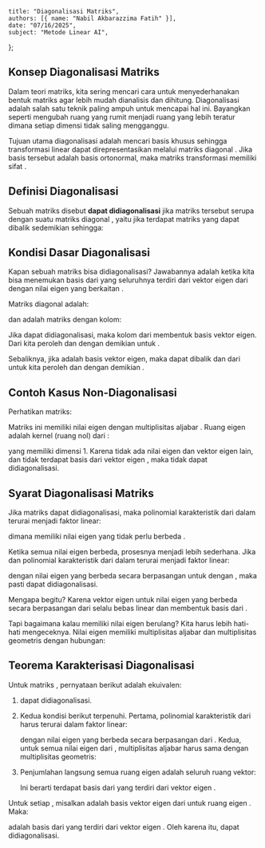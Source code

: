     title: "Diagonalisasi Matriks",
    authors: [{ name: "Nabil Akbarazzima Fatih" }],
    date: "07/16/2025",
    subject: "Metode Linear AI",
};

## Konsep Diagonalisasi Matriks

Dalam teori matriks, kita sering mencari cara untuk menyederhanakan bentuk matriks agar lebih mudah dianalisis dan dihitung. Diagonalisasi adalah salah satu teknik paling ampuh untuk mencapai hal ini. Bayangkan seperti mengubah ruang yang rumit menjadi ruang yang lebih teratur dimana setiap dimensi tidak saling mengganggu.

Tujuan utama diagonalisasi adalah mencari basis khusus sehingga transformasi linear <InlineMath math="y = A \cdot x" /> dapat direpresentasikan melalui matriks diagonal <InlineMath math="B = S^{-1} \cdot A \cdot S" />. Jika basis tersebut adalah basis ortonormal, maka matriks transformasi memiliki sifat <InlineMath math="S^{-1} = S^T" />.

## Definisi Diagonalisasi

Sebuah matriks <InlineMath math="A \in \mathbb{K}^{n \times n}" /> disebut **dapat didiagonalisasi** jika matriks tersebut serupa dengan suatu matriks diagonal <InlineMath math="\Lambda \in \mathbb{K}^{n \times n}" />, yaitu jika terdapat matriks yang dapat dibalik <InlineMath math="S \in \mathbb{K}^{n \times n}" /> sedemikian sehingga:

<BlockMath math="\Lambda = S^{-1} \cdot A \cdot S" />

## Kondisi Dasar Diagonalisasi

Kapan sebuah matriks <InlineMath math="A \in \mathbb{K}^{n \times n}" /> bisa didiagonalisasi? Jawabannya adalah ketika kita bisa menemukan basis dari <InlineMath math="\mathbb{K}^n" /> yang seluruhnya terdiri dari vektor eigen <InlineMath math="v_1, \ldots, v_n \in \mathbb{K}^n" /> dari <InlineMath math="A" /> dengan nilai eigen yang berkaitan <InlineMath math="\lambda_1, \ldots, \lambda_n \in \mathbb{K}" />.

Matriks diagonal <InlineMath math="\Lambda" /> adalah:

<BlockMath math="\Lambda = \begin{pmatrix} \lambda_1 & & \\ & \ddots & \\ & & \lambda_n \end{pmatrix} = \text{diag}(\lambda_1, \ldots, \lambda_n)" />

dan <InlineMath math="S" /> adalah matriks dengan kolom:

<BlockMath math="S = (v_1 \quad \ldots \quad v_n)" />

Jika <InlineMath math="A" /> dapat didiagonalisasi, maka kolom <InlineMath math="v_1, \ldots, v_n" /> dari <InlineMath math="S" /> membentuk basis vektor eigen. Dari <InlineMath math="\Lambda = S^{-1} \cdot A \cdot S" /> kita peroleh <InlineMath math="A \cdot S = S \cdot \Lambda" /> dan dengan demikian <InlineMath math="A \cdot v_i = \lambda_i \cdot v_i" /> untuk <InlineMath math="i = 1, \ldots, n" />.

Sebaliknya, jika <InlineMath math="v_1, \ldots, v_n" /> adalah basis vektor eigen, maka <InlineMath math="S" /> dapat dibalik dan dari <InlineMath math="A \cdot v_i = \lambda_i \cdot v_i" /> untuk <InlineMath math="i = 1, \ldots, n" /> kita peroleh <InlineMath math="A \cdot S = S \cdot \Lambda" /> dan dengan demikian <InlineMath math="\Lambda = S^{-1} \cdot A \cdot S" />.

## Contoh Kasus Non-Diagonalisasi

Perhatikan matriks:

<BlockMath math="A = \begin{pmatrix} 1 & 2 \\ 0 & 1 \end{pmatrix}" />

Matriks ini memiliki nilai eigen <InlineMath math="\lambda = 1" /> dengan multiplisitas aljabar <InlineMath math="\mu_A(1) = 2" />. Ruang eigen adalah kernel (ruang nol) dari <InlineMath math="A - 1 \cdot I" />:

<MathContainer>
<BlockMath math="\text{Eig}_A(1) = \text{Kern}(A - 1 \cdot I)" />
<BlockMath math="= \text{Kern}\begin{pmatrix} 0 & 2 \\ 0 & 0 \end{pmatrix}" />
<BlockMath math="= \text{Span}\begin{pmatrix} 1 \\ 0 \end{pmatrix}" />
</MathContainer>

yang memiliki dimensi 1. Karena tidak ada nilai eigen dan vektor eigen lain, dan tidak terdapat basis <InlineMath math="\mathbb{K}^2" /> dari vektor eigen <InlineMath math="A" />, maka <InlineMath math="A" /> tidak dapat didiagonalisasi.

## Syarat Diagonalisasi Matriks

Jika matriks <InlineMath math="A \in \mathbb{K}^{n \times n}" /> dapat didiagonalisasi, maka polinomial karakteristik <InlineMath math="\chi_A(t)" /> dari <InlineMath math="A" /> dalam <InlineMath math="\mathbb{K}" /> terurai menjadi faktor linear:

<BlockMath math="\chi_A(t) = (\lambda_1 - t) \cdots (\lambda_n - t)" />

dimana <InlineMath math="A" /> memiliki <InlineMath math="n" /> nilai eigen yang tidak perlu berbeda <InlineMath math="\lambda_i \in \mathbb{K}" />.

Ketika semua nilai eigen berbeda, prosesnya menjadi lebih sederhana. Jika <InlineMath math="A \in \mathbb{K}^{n \times n}" /> dan polinomial karakteristik <InlineMath math="\chi_A(t)" /> dari <InlineMath math="A" /> dalam <InlineMath math="\mathbb{K}" /> terurai menjadi faktor linear:

<BlockMath math="\chi_A(t) = (\lambda_1 - t) \cdots (\lambda_n - t)" />

dengan nilai eigen yang berbeda secara berpasangan <InlineMath math="\lambda_i \neq \lambda_j" /> untuk <InlineMath math="i \neq j" /> dengan <InlineMath math="i, j \in \{1, \ldots, n\}" />, maka <InlineMath math="A" /> pasti dapat didiagonalisasi.

Mengapa begitu? Karena vektor eigen untuk nilai eigen yang berbeda secara berpasangan dari <InlineMath math="A" /> selalu bebas linear dan membentuk basis dari <InlineMath math="\mathbb{K}^n" />.

Tapi bagaimana kalau <InlineMath math="A" /> memiliki nilai eigen berulang? Kita harus lebih hati-hati mengeceknya. Nilai eigen memiliki multiplisitas aljabar <InlineMath math="\mu_A(\lambda_i)" /> dan multiplisitas geometris <InlineMath math="\dim \text{Eig}_A(\lambda_i)" /> dengan hubungan:

<BlockMath math="\dim \text{Eig}_A(\lambda_i) \leq \mu_A(\lambda_i)" />

## Teorema Karakterisasi Diagonalisasi

Untuk matriks <InlineMath math="A \in \mathbb{K}^{n \times n}" />, pernyataan berikut adalah ekuivalen:

1. <InlineMath math="A" /> dapat didiagonalisasi.

2. Kedua kondisi berikut terpenuhi. Pertama, polinomial karakteristik dari <InlineMath math="A" /> harus terurai dalam faktor linear:

   <BlockMath math="\chi_A(t) = (\lambda_1 - t)^{\mu_A(\lambda_1)} \cdots (\lambda_k - t)^{\mu_A(\lambda_k)}" />

   dengan nilai eigen yang berbeda secara berpasangan <InlineMath math="\lambda_1, \ldots, \lambda_k \in \mathbb{K}" /> dari <InlineMath math="A" />. Kedua, untuk semua nilai eigen dari <InlineMath math="A" />, multiplisitas aljabar harus sama dengan multiplisitas geometris:

   <BlockMath math="\mu_A(\lambda_i) = \dim \text{Eig}_A(\lambda_i) \quad \text{untuk } i = 1, \ldots, k" />

3. Penjumlahan langsung semua ruang eigen adalah seluruh ruang vektor:

   <BlockMath math="\text{Eig}_A(\lambda_1) \oplus \cdots \oplus \text{Eig}_A(\lambda_k) = \mathbb{K}^n" />

   Ini berarti terdapat basis dari <InlineMath math="\mathbb{K}^n" /> yang terdiri dari vektor eigen <InlineMath math="A" />.

Untuk setiap <InlineMath math="i = 1, \ldots, k" />, misalkan <InlineMath math="v_1^{(i)}, \ldots, v_{d_i}^{(i)}" /> adalah basis vektor eigen dari <InlineMath math="A" /> untuk ruang eigen <InlineMath math="\text{Eig}_A(\lambda_i)" />. Maka:

<BlockMath math="v_1^{(1)}, \ldots, v_{d_1}^{(1)}, v_1^{(2)}, \ldots, v_{d_2}^{(2)}, \ldots, v_1^{(k)}, \ldots, v_{d_k}^{(k)}" />

adalah basis dari <InlineMath math="\mathbb{K}^n" /> yang terdiri dari vektor eigen <InlineMath math="A" />. Oleh karena itu, <InlineMath math="A" /> dapat didiagonalisasi.